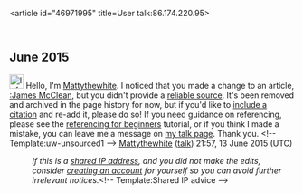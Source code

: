<article id="46971995" title=User talk:86.174.220.95>
	<talkpage id="46971995" title="User talk:86.174.220.95">
== June 2015 ==
[[File:Information.svg|25px|alt=Information icon]] Hello, I'm [[User:Mattythewhite|Mattythewhite]]. I noticed that you made a change to an article, [[:James McClean]], but you didn't provide a [[Wikipedia:Identifying reliable sources|reliable source]]. It's been removed and archived in the page history for now, but if you'd like to [[Wikipedia:Citing sources|include a citation]] and re-add it, please do so! If you need guidance on referencing, please see the [[Help:Referencing for beginners|referencing for beginners]] tutorial, or if you think I made a mistake, you can leave me a message on [[User_talk:Mattythewhite|my talk page]]. Thank you. &lt;!-- Template:uw-unsourced1 --&gt; [[User:Mattythewhite|Mattythewhite]] ([[User talk:Mattythewhite|talk]]) 21:57, 13 June 2015 (UTC)
:''If this is a [[Network address translation|shared IP address]], and you did not make the edits, consider [[Wikipedia:Why create an account?|creating an account]] for yourself so you can avoid further irrelevant notices.''&lt;!-- Template:Shared IP advice --&gt;
	</talkpage>
</article>